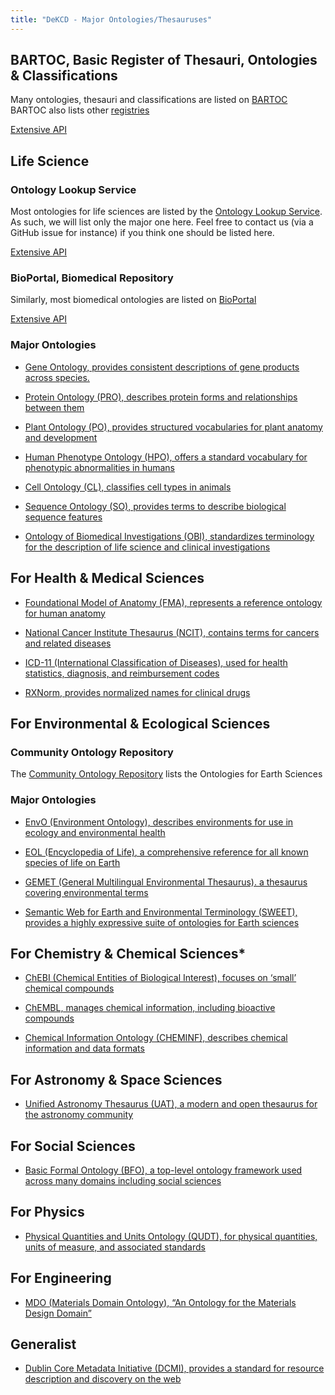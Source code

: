 ```yaml
---
title: "DeKCD - Major Ontologies/Thesauruses"
---
```


## BARTOC, Basic Register of Thesauri, Ontologies & Classifications

Many ontologies, thesauri and classifications are listed on [BARTOC](https://bartoc.org/)
BARTOC also lists other [registries](https://bartoc.org/registries)

[Extensive API](https://bartoc.org/api/)

## Life Science

### Ontology Lookup Service

Most ontologies for life sciences are listed by the [Ontology Lookup Service](https://www.ebi.ac.uk/ols4/ontologies).
As such, we will list only the major one here. Feel free to contact us (via a GitHub issue for instance) if you think one should be listed here.

[Extensive API](https://www.ebi.ac.uk/ols4/help)

### BioPortal, Biomedical Repository

Similarly, most biomedical ontologies are listed on [BioPortal](https://bioportal.bioontology.org/)

[Extensive API](http://data.bioontology.org/documentation)

### Major Ontologies

* [Gene Ontology, provides consistent descriptions of gene products across species.](http://geneontology.org/)
  
* [Protein Ontology (PRO), describes protein forms and relationships between them](https://proconsortium.org/)
  
* [Plant Ontology (PO), provides structured vocabularies for plant anatomy and development](http://www.plantontology.org/)

* [Human Phenotype Ontology (HPO), offers a standard vocabulary for phenotypic abnormalities in humans](https://hpo.jax.org/)

* [Cell Ontology (CL), classifies cell types in animals](https://obofoundry.org/ontology/cl.html)

* [Sequence Ontology (SO), provides terms to describe biological sequence features](http://www.sequenceontology.org/)

* [Ontology of Biomedical Investigations (OBI), standardizes terminology for the description of life science and clinical investigations](http://obi-ontology.org/)

## For Health & Medical Sciences

* [Foundational Model of Anatomy (FMA), represents a reference ontology for human anatomy](http://si.washington.edu/projects/fma)

* [National Cancer Institute Thesaurus (NCIT), contains terms for cancers and related diseases](https://ncithesaurus.nci.nih.gov/)

* [ICD-11 (International Classification of Diseases), used for health statistics, diagnosis, and reimbursement codes](https://icd.who.int/)

* [RXNorm, provides normalized names for clinical drugs](https://www.nlm.nih.gov/research/umls/rxnorm/)

## For Environmental & Ecological Sciences

### Community Ontology Repository

The [Community Ontology Repository](http://cor.esipfed.org/ont#/) lists the Ontologies for Earth Sciences

### Major Ontologies

* [EnvO (Environment Ontology), describes environments for use in ecology and environmental health](http://environmentontology.org/)

* [EOL (Encyclopedia of Life), a comprehensive reference for all known species of life on Earth](https://eol.org/)

* [GEMET (General Multilingual Environmental Thesaurus). a thesaurus covering environmental terms](https://www.eionet.europa.eu/gemet)

* [Semantic Web for Earth and Environmental Terminology (SWEET), provides a highly expressive suite of ontologies for Earth sciences](http://sweetontology.net/sweetAll)

## For Chemistry & Chemical Sciences*

* [ChEBI (Chemical Entities of Biological Interest), focuses on ‘small’ chemical compounds](https://www.ebi.ac.uk/chebi/)

* [ChEMBL, manages chemical information, including bioactive compounds](https://www.ebi.ac.uk/chembl/)

* [Chemical Information Ontology (CHEMINF), describes chemical information and data formats](https://obofoundry.org/ontology/cheminf.html)

## For Astronomy & Space Sciences

* [Unified Astronomy Thesaurus (UAT), a modern and open thesaurus for the astronomy community](https://astrothesaurus.org/)

## For Social Sciences

* [Basic Formal Ontology (BFO), a top-level ontology framework used across many domains including social sciences](http://ifomis.org/bfo/)

## For Physics

* [Physical Quantities and Units Ontology (QUDT), for physical quantities, units of measure, and associated standards](https://www.qudt.org/)

## For Engineering

* [MDO (Materials Domain Ontology),  "An Ontology for the Materials Design Domain"](https://liusemweb.github.io/mdo/full/1.1/index.html)

## Generalist

* [Dublin Core Metadata Initiative (DCMI), provides a standard for resource description and discovery on the web](https://www.dublincore.org/)